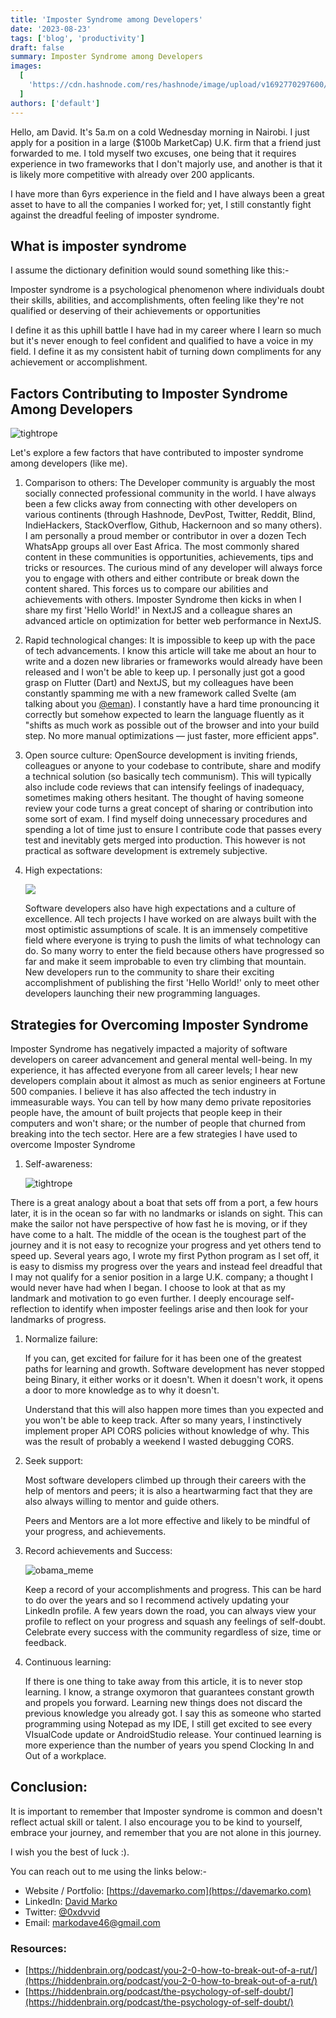 ```yaml
---
title: 'Imposter Syndrome among Developers'
date: '2023-08-23'
tags: ['blog', 'productivity']
draft: false
summary: Imposter Syndrome among Developers
images:
  [
    'https://cdn.hashnode.com/res/hashnode/image/upload/v1692770297600/bff516ee-e48d-4eab-ae31-186361780fd1.jpeg?w=1600&h=840&fit=crop&crop=entropy&auto=compress,format&format=webp',
  ]
authors: ['default']
---
```


Hello, am David. It's 5a.m on a cold Wednesday morning in Nairobi. I just apply for a position in a large ($100b MarketCap) U.K. firm that a friend just forwarded to me. I told myself two excuses, one being that it requires experience in two frameworks that I don't majorly use, and another is that it is likely more competitive with already over 200 applicants.

I have more than 6yrs experience in the field and I have always been a great asset to have to all the companies I worked for; yet, I still constantly fight against the dreadful feeling of imposter syndrome.

## What is imposter syndrome

I assume the dictionary definition would sound something like this:-

<div data-node-type='callout'>
  <div data-node-type='callout-text'>
    Imposter syndrome is a psychological phenomenon where individuals doubt
    their skills, abilities, and accomplishments, often feeling like they're not
    qualified or deserving of their achievements or opportunities
  </div>
</div>

I define it as this uphill battle I have had in my career where I learn so much but it's never enough to feel confident and qualified to have a voice in my field. I define it as my consistent habit of turning down compliments for any achievement or accomplishment.

## Factors Contributing to Imposter Syndrome Among Developers

![tightrope](https://cdn.hashnode.com/res/hashnode/image/upload/v1692772336590/2bb90477-0dbe-4d3e-a91f-33a582d06c86.jpeg)

Let's explore a few factors that have contributed to imposter syndrome among developers (like me).

1. Comparison to others: The Developer community is arguably the most socially connected professional community in the world. I have always been a few clicks away from connecting with other developers on various continents (through Hashnode, DevPost, Twitter, Reddit, Blind, IndieHackers, StackOverflow, Github, Hackernoon and so many others). I am personally a proud member or contributor in over a dozen Tech WhatsApp groups all over East Africa. The most commonly shared content in these communities is opportunities, achievements, tips and tricks or resources. The curious mind of any developer will always force you to engage with others and either contribute or break down the content shared. This forces us to compare our abilities and achievements with others. Imposter Syndrome then kicks in when I share my first 'Hello World!' in NextJS and a colleague shares an advanced article on optimization for better web performance in NextJS.
2. Rapid technological changes: It is impossible to keep up with the pace of tech advancements. I know this article will take me about an hour to write and a dozen new libraries or frameworks would already have been released and I won't be able to keep up. I personally just got a good grasp on Flutter (Dart) and NextJS, but my colleagues have been constantly spamming me with a new framework called Svelte (am talking about you [@eman](https://eman.hashnode.dev/)). I constantly have a hard time pronouncing it correctly but somehow expected to learn the language fluently as it "shifts as much work as possible out of the browser and into your build step. No more manual optimizations — just faster, more efficient apps".
3. Open source culture: OpenSource development is inviting friends, colleagues or anyone to your codebase to contribute, share and modify a technical solution (so basically tech communism). This will typically also include code reviews that can intensify feelings of inadequacy, sometimes making others hesitant. The thought of having someone review your code turns a great concept of sharing or contribution into some sort of exam. I find myself doing unnecessary procedures and spending a lot of time just to ensure I contribute code that passes every test and inevitably gets merged into production. This however is not practical as software development is extremely subjective.
4. High expectations:

   ![](https://cdn.hashnode.com/res/hashnode/image/upload/v1692771814579/80dd0d7e-b3bb-437a-a203-9230ae7c8534.jpeg)

   Software developers also have high expectations and a culture of excellence. All tech projects I have worked on are always built with the most optimistic assumptions of scale. It is an immensely competitive field where everyone is trying to push the limits of what technology can do. So many worry to enter the field because others have progressed so far and make it seem improbable to even try climbing that mountain. New developers run to the community to share their exciting accomplishment of publishing the first 'Hello World!' only to meet other developers launching their new programming languages.

## Strategies for Overcoming Imposter Syndrome

Imposter Syndrome has negatively impacted a majority of software developers on career advancement and general mental well-being. In my experience, it has affected everyone from all career levels; I hear new developers complain about it almost as much as senior engineers at Fortune 500 companies. I believe it has also affected the tech industry in immeasurable ways. You can tell by how many demo private repositories people have, the amount of built projects that people keep in their computers and won't share; or the number of people that churned from breaking into the tech sector. Here are a few strategies I have used to overcome Imposter Syndrome

1. Self-awareness:

   ![tightrope](https://cdn.hashnode.com/res/hashnode/image/upload/v1692771858127/5e70c185-148e-45f6-b777-155706afaf9a.jpeg)

There is a great analogy about a boat that sets off from a port, a few hours later, it is in the ocean so far with no landmarks or islands on sight. This can make the sailor not have perspective of how fast he is moving, or if they have come to a halt. The middle of the ocean is the toughest part of the journey and it is not easy to recognize your progress and yet others tend to speed up. Several years ago, I wrote my first Python program as I set off, it is easy to dismiss my progress over the years and instead feel dreadful that I may not qualify for a senior position in a large U.K. company; a thought I would never have had when I began. I choose to look at that as my landmark and motivation to go even further. I deeply encourage self-reflection to identify when imposter feelings arise and then look for your landmarks of progress.

1. Normalize failure:

   If you can, get excited for failure for it has been one of the greatest paths for learning and growth. Software development has never stopped being Binary, it either works or it doesn't. When it doesn't work, it opens a door to more knowledge as to why it doesn't.

   Understand that this will also happen more times than you expected and you won't be able to keep track. After so many years, I instinctively implement proper API CORS policies without knowledge of why. This was the result of probably a weekend I wasted debugging CORS.

2. Seek support:

   Most software developers climbed up through their careers with the help of mentors and peers; it is also a heartwarming fact that they are also always willing to mentor and guide others.

   Peers and Mentors are a lot more effective and likely to be mindful of your progress, and achievements.

3. Record achievements and Success:

   ![obama_meme](https://cdn.hashnode.com/res/hashnode/image/upload/v1692771906988/3cdc8b21-cb3b-4520-9bc0-48bb7904dc99.jpeg)

   Keep a record of your accomplishments and progress. This can be hard to do over the years and so I recommend actively updating your LinkedIn profile. A few years down the road, you can always view your profile to reflect on your progress and squash any feelings of self-doubt. Celebrate every success with the community regardless of size, time or feedback.

4. Continuous learning:

   If there is one thing to take away from this article, it is to never stop learning. I know, a strange oxymoron that guarantees constant growth and propels you forward. Learning new things does not discard the previous knowledge you already got. I say this as someone who started programming using Notepad as my IDE, I still get excited to see every VIsualCode update or AndroidStudio release. Your continued learning is more experience than the number of years you spend Clocking In and Out of a workplace.

## Conclusion:

It is important to remember that Imposter syndrome is common and doesn't reflect actual skill or talent. I also encourage you to be kind to yourself, embrace your journey, and remember that you are not alone in this journey.

I wish you the best of luck :).

You can reach out to me using the links below:-

- Website / Portfolio: [https://davemarko.com](https://davemarko.com)
- LinkedIn: [David Marko](https://www.linkedin.com/in/david-marko-b9896b228/)
- Twitter: [@0xdvvid](https://twitter.com/0xdvvid)
- Email: [markodave46@gmail.com](http://mailto:markodave@gmail.com)

### Resources:

- [https://hiddenbrain.org/podcast/you-2-0-how-to-break-out-of-a-rut/](https://hiddenbrain.org/podcast/you-2-0-how-to-break-out-of-a-rut/)
- [https://hiddenbrain.org/podcast/the-psychology-of-self-doubt/](https://hiddenbrain.org/podcast/the-psychology-of-self-doubt/)

